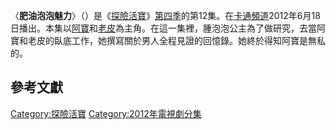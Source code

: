 {{noteTA
|G1=Adventure Time}}
{{Infobox television episode
| title        = 肥油泡泡魅力
| series       = [[探險活寶|探險活寶]]
| season       = 4
| episode      = 12
| production = 1008-090<ref name=prodnumbers>{{cite web|title=Shows A-Z, Adventure Time With Finn and Jake|url=http://www.thefutoncritic.com/showatch/adventure-time-with-finn-and-jake/listings/|publisher=The Futon Critic|accessdate=February 3, 2013|archive-date=2013-02-16|archive-url=https://archive.is/20130216213150/http://www.thefutoncritic.com/showatch/adventure-time-with-finn-and-jake/listings/|dead-url=no}}</ref>
| story        = {{le|派屈克·麥克海爾|Patrick McHale(cartoonist)}}<br />{{le|肯特·奧斯本|Kent Osborne}}<br />[[潘得頓·沃德|潘得頓·沃德]]
| writer       =  {{le|科爾·桑切斯|Cole Sanchez}}<br>{{le|麗貝卡·素格|Rebecca Sugar}}
| director     = {{le|拉里·萊奇力特|Larry Leichliter}}
| airdate      = 2012年6月18日
| music        = 
| guests       = 
| length       = 11分鐘
| prev         = [[靈界歷險記|靈界歷險記]]
| next         = 餅乾公主
| episode list =
{{Infobox Adventure Time season 4 episode list}}
<br>[[探險活寶各集列表|探險活寶各集列表]] 
}}
〈'''肥油泡泡魅力'''〉（{{lang-en|''Gotcha!''}}）是《[[探險活寶|探險活寶]]》[[探險活寶_(第四季)|第四季]]的第12集。在[[卡通頻道|卡通頻道]]2012年6月18日播出。本集以[[阿寶·馬頓斯|阿寶]]和[[酷狗老皮|老皮]]為主角。在這一集裡，腫泡泡公主為了做研究，去當阿寶和老皮的臥底工作，她撰寫關於男人全程見證的回憶錄。她終於得知阿寶是無私的。

<!--==劇情==
After boasting to Turtle Princess (voiced by [[Steve_Little_(actor)|Steve Little]]) that no man is immune to her beauty, Lumpy Space Princess (voiced by [[Pendleton_Ward|Pendleton Ward]]) promises to seduce Finn and write a tell-all book about her experience. After convincing Finn and Jake to allow her to be their "adventure [[secretary|secretary]]", Lumpy Space Princess tries to woo Finn. However, most of what she interprets as signs of successful seduction are mundane aspects of Finn's [[altruistic|altruistic]] character, such as his willingness to fetch her old [[spaghetti|spaghetti]] for dinner.

The next day, Finn, Jake, and Lumpy Space Princess journey to the Mystery Mountains to investigate the Loch of Phantoms. After crossing the water, the trio enter into a cave system, where they find a mirror-like portal. Lumpy Space Princess accidentally falls through, wherein she is attacked by phantom versions of Finn. The real Finn, however, manages to break through using his sword, and Finn and Jake destroy the phantoms. Lumpy Space Princess, realizing that Finn is "beautiful on the inside" due to his altruism and heroic character, completely rewrites her book, much to Turtle Princess's excitement.

==Production==
"Gotcha!" was written and storyboarded by [[Cole_Sanchez|Cole Sanchez]] and [[Rebecca_Sugar|Rebecca Sugar]], from a story developed by series creator [[Pendleton_Ward|Pendleton Ward]], [[Patrick_McHale_(cartoonist)|Patrick McHale]], and [[Kent_Osborne|Kent Osborne]]. The episode was directed by [[Larry_Leichliter|Larry Leichliter]].<ref name=episodecredits>{{cite episode| title=Gotcha!| series=Adventure Time| serieslink=|credits = [[Larry_Leichliter|Larry Leichliter]] (director); Cole Sanchez & Rebecca Sugar (writers) | network = [[Cartoon_Network|Cartoon Network]] |airdate=June 18, 2012| season = 4 | number = 12}}</ref> For inspiration, Sugar and Sanchez watched poorly made [[Romantic_comedy_film|romantic comedies]] with Osborne during their lunch breaks. While Sanchez felt that these movies were "inspiring", Sugar felt that they were "draining".<ref>Sanchez, Cole (Storyboard artist). 2014. "Gotcha!" [Commentary track], ''Adventure Time'' Season Four [DVD], Los Angeles, CA: [[Cartoon_Network|Cartoon Network]].</ref><ref name=sugargotcha>Sugar, Rebecca (Storyboard artist). 2014. "Gotcha!" [Commentary track], ''Adventure Time'' Season Four [DVD], Los Angeles, CA: [[Cartoon_Network|Cartoon Network]].</ref> While the episode was being storyboarded, Ward was under stress because his family was in town. When Sugar explained that she wanted to make Lumpy Space Princess realize that she was attracted to Finn, Ward—being extremely stressed out—uncharacteristically protested, declaring: "They're both me. I'm Lumpy Space Princess and Finn."<ref name=wardgotcha/> He did not want any form of romance to come between the two characters due to his personal connection with them. However, when Ward was recording his lines, he felt that the story and dialogue was funny; he later noted he was just having an off day.<ref name=wardgotcha/>

The lake and the mirrors villains were ''[[Dungeons_&_Dragons|Dungeons & Dragons]]'' inspired, according to Ward. In the DVD commentary for the episode, he applauded Sugar's application of them.<ref name=wardgotcha/> She, in turn noted that she "love[s] mirror enemies … and doppelgänger enemies of all kinds."<ref name=sugargotcha/> During the scenes taking place inside the mirror room, Sugar made sure the mirrors were reflecting everything properly, which took extra work.<ref name=sugargotcha/> Because the word "lumps" were used over and over in the original storyboard, Ward and the crew began to think of new, unique colloquialism for Lumpy Space Princess to use when referring to her lumps. One of the words substituted was "cobras".<ref name=wardgotcha>Ward, Pendleton (Series creator). 2014. "Gotcha!" [Commentary track], ''Adventure Time'' Season Four [DVD], Los Angeles, CA: [[Cartoon_Network|Cartoon Network]].</ref>

==Reception==
"Gotcha!" aired on [[Cartoon_Network|Cartoon Network]] on June 18, 2012. The episode was watched by 2.392 million viewers, and scored a 0.33 rating in the 18 to 49 year-old demographic, according to [[Nielsen_ratings|Nielsen ratings]].<ref>{{cite web|last=Kondolojy|first=Amanda|title=Monday Cable Ratings: 'Pawn Stars' + 'WWE Raw', 'American Pickers', 'Love and Hip Hop: Atlanta', 'Single Ladies' & 'Hardcore History'|url=http://tvbythenumbers.zap2it.com/2012/06/19/monday-cable-ratings-pawn-stars-wwe-raw-american-pickers-love-and-hip-hop-atlanta-single-ladies-hardcore-history/138631|archiveurl=https://web.archive.org/web/20131103063947/http://tvbythenumbers.zap2it.com/2012/06/19/monday-cable-ratings-pawn-stars-wwe-raw-american-pickers-love-and-hip-hop-atlanta-single-ladies-hardcore-history/138631/|archivedate=November 3, 2013|work=[[TV_by_the_Numbers|TV by the Numbers]]|publisher=[[Zap2it|Zap2it]]|accessdate=January 11, 2013|date=June 19, 2012| deadurl=no}}</ref> The episode first saw physical release as part of the 2013 DVD, ''Jake the Dad'', which included 16 episodes from the series' fourth and fifth seasons.<ref>{{cite video  | people = Larry Leichliter, et al. | year = 2013 | title = Jake the dad | medium = DVD | publisher = [[Warner_Home_Video|Warner Home Video]] | accessdate = October 27, 2014 }}</ref> It was later re-released as part of the complete fourth season DVD in October of 2014.<ref name=seasonfour>{{cite web|title=Cartoon Network-Adventure Time-Complete 4th Season|url=http://www.amazon.com/dp/B00KH57UXS|publisher=[[Amazon.com|Amazon.com]]|accessdate=June 27, 2014|date=June 27, 2014}}</ref>

Oliver Sava of ''[[The_A.V._Club|The A.V. Club]]'' awarded the episode a "B". Sava felt that the episode's final line of dialogue—featuring Jake talleing Lumpy Space Princess that she's wearing garbage, only for Lumpy Space Princess to respond, "Gotcha!"—"perfectly encapsulates the tone of this episode".<ref name=avclubgotcha/> Lumpy Space Princess, according to Sava, is "adorable but simultaneously off-putting", which "translates to lots of laughs".<ref name=avclubgotcha/> Sava lauded Ward and Little's voice work, noting that "the repetition of their catchphrase 'Hey, girl!' is the episode’s best running gag, if only because Pendleton Ward and Steve Little give the characters such great voices."<ref name=avclubgotcha/> Finally, Sava was appreciative of the background music featured in the episode, writing, "The quick little bursts of music this week set the tone for the scenes really well, especially the [[Bon_Iver|Bon Iver]]-like final number as LSP has her final kinda-revelation."<ref name=avclubgotcha>{{cite web|last1=Sava|first1=Oliver|title=Adventure Time: 'Gotcha'|url=http://www.avclub.com/tvclub/adventure-time-gotcha-81193|website=[[The_A.V._Club|The A.V. Club]]|publisher=[[The_Onion|The Onion]]|accessdate=August 24, 2014|date=June 18, 2012}}</ref>
-->

==參考文獻==
{{Reflist|2}}

{{探險活寶}}

[[Category:探險活寶|Category:探險活寶]]
[[Category:2012年電視劇分集|Category:2012年電視劇分集]]